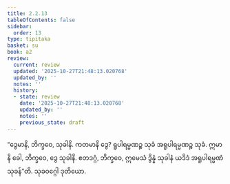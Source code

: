 ```yaml
---
title: 2.2.13
tableOfContents: false
sidebar:
  order: 13
type: tipitaka
basket: su
book: a2
review:
  current: review
  updated: '2025-10-27T21:48:13.020768'
  updated_by: ''
  notes: ''
  history:
  - state: review
    date: '2025-10-27T21:48:13.020768'
    updated_by: ''
    notes: ''
    previous_state: draft
---
```



<ReviewStatus review={frontmatter.review} showDetails={true} />

<HypothesisAnnotation frontmatter={frontmatter} />

<DynamicBreadcrumb />

<Division number="77" book="a2" e="ch" v="15" p="80">

<Paragraph number="157" book="a2">
“ဒွေမာနိ, ဘိက္ခဝေ, သုခါနိ. ကတမာနိ ဒွေ? ရူပါရမ္မဏဉ္စ သုခံ အရူပါရမ္မဏဉ္စ သုခံ. ဣမာနိ ခေါ, ဘိက္ခဝေ, ဒွေ သုခါနိ. ဧတဒဂ္ဂံ, ဘိက္ခဝေ, ဣမေသံ ဒွိန္နံ သုခါနံ ယဒိဒံ အရူပါရမ္မဏံ သုခန်”တိ.

</Paragraph>
</Division>

<Paragraph number="158" type="center" book="a2">
သုခဝဂ္ဂေါ ဒုတိယော.
</Paragraph>